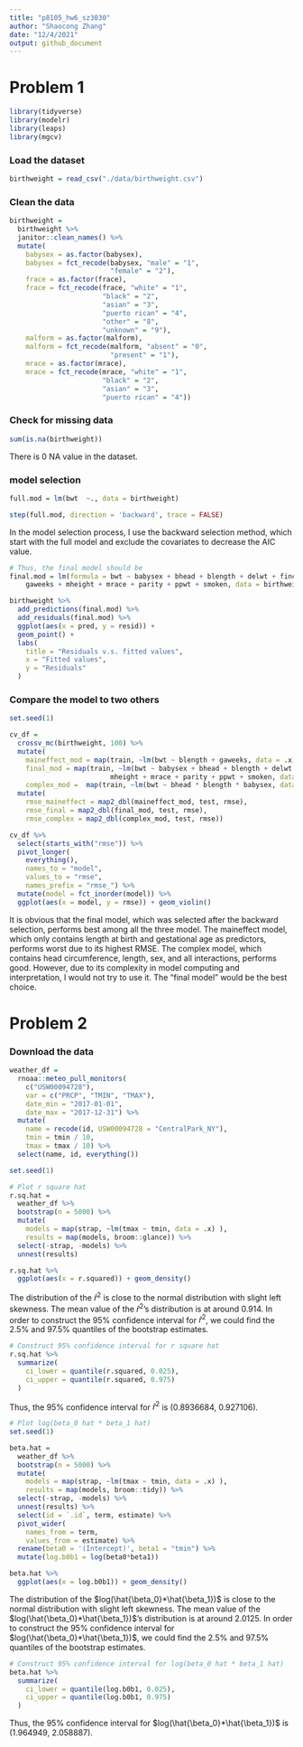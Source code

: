 ```yaml
---
title: "p8105_hw6_sz3030"
author: "Shaocong Zhang"
date: "12/4/2021"
output: github_document
---
```


# Problem 1

```r
library(tidyverse)
library(modelr)
library(leaps)
library(mgcv)
```



### Load the dataset

```r
birthweight = read_csv("./data/birthweight.csv")
```

### Clean the data

```r
birthweight = 
  birthweight %>% 
  janitor::clean_names() %>%
  mutate(
    babysex = as.factor(babysex),
    babysex = fct_recode(babysex, "male" = "1", 
                         "female" = "2"),
    frace = as.factor(frace),
    frace = fct_recode(frace, "white" = "1", 
                       "black" = "2", 
                       "asian" = "3", 
                       "puerto rican" = "4", 
                       "other" = "8", 
                       "unknown" = "9"),
    malform = as.factor(malform),
    malform = fct_recode(malform, "absent" = "0", 
                         "present" = "1"),
    mrace = as.factor(mrace),
    mrace = fct_recode(mrace, "white" = "1", 
                       "black" = "2", 
                       "asian" = "3", 
                       "puerto rican" = "4"))
```


### Check for missing data

```r
sum(is.na(birthweight))
```

There is 0 NA value in the dataset.

### model selection

```r
full.mod = lm(bwt  ~., data = birthweight)

step(full.mod, direction = 'backward', trace = FALSE)
```

In the model selection process, I use the backward selection method, which start with the full model and exclude the covariates to decrease the AIC value.

```r
# Thus, the final model should be
final.mod = lm(formula = bwt ~ babysex + bhead + blength + delwt + fincome + 
    gaweeks + mheight + mrace + parity + ppwt + smoken, data = birthweight)

birthweight %>%
  add_predictions(final.mod) %>%
  add_residuals(final.mod) %>%
  ggplot(aes(x = pred, y = resid)) + 
  geom_point() + 
  labs(
    title = "Residuals v.s. fitted values",
    x = "Fitted values",
    y = "Residuals"
  )
```

### Compare the model to two others

```r
set.seed(1)

cv_df = 
  crossv_mc(birthweight, 100) %>% 
  mutate(
    maineffect_mod = map(train, ~lm(bwt ~ blength + gaweeks, data = .x)),
    final_mod = map(train, ~lm(bwt ~ babysex + bhead + blength + delwt + fincome + gaweeks + 
                         mheight + mrace + parity + ppwt + smoken, data = .x)),
    complex_mod =  map(train, ~lm(bwt ~ bhead * blength * babysex, data = .x))) %>% 
  mutate(
    rmse_maineffect = map2_dbl(maineffect_mod, test, rmse),
    rmse_final = map2_dbl(final_mod, test, rmse),
    rmse_complex = map2_dbl(complex_mod, test, rmse)) 

cv_df %>% 
  select(starts_with("rmse")) %>% 
  pivot_longer(
    everything(),
    names_to = "model", 
    values_to = "rmse",
    names_prefix = "rmse_") %>% 
  mutate(model = fct_inorder(model)) %>% 
  ggplot(aes(x = model, y = rmse)) + geom_violin()
```

It is obvious that the final model, which was selected after the backward selection, performs best among all the three model. The maineffect model, which only contains length at birth and gestational age as predictors, performs worst due to its highest RMSE. The complex model, which contains head circumference, length, sex, and all interactions, performs good. However, due to its complexity in model computing and interpretation, I would not try to use it. The "final model" would be the best choice.

# Problem 2

### Download the data

```r
weather_df = 
  rnoaa::meteo_pull_monitors(
    c("USW00094728"),
    var = c("PRCP", "TMIN", "TMAX"), 
    date_min = "2017-01-01",
    date_max = "2017-12-31") %>%
  mutate(
    name = recode(id, USW00094728 = "CentralPark_NY"),
    tmin = tmin / 10,
    tmax = tmax / 10) %>%
  select(name, id, everything())
```

```r
set.seed(1)

# Plot r square hat
r.sq.hat = 
  weather_df %>% 
  bootstrap(n = 5000) %>% 
  mutate(
    models = map(strap, ~lm(tmax ~ tmin, data = .x) ),
    results = map(models, broom::glance)) %>% 
  select(-strap, -models) %>% 
  unnest(results)

r.sq.hat %>% 
  ggplot(aes(x = r.squared)) + geom_density()
```

The distribution of the $\hat{r}^2$ is close to the normal distribution with slight left skewness. The mean value of the $\hat{r}^2$'s distribution is at around 0.914. In order to construct the 95% confidence interval for $\hat{r}^2$, we could find the 2.5% and 97.5% quantiles of the bootstrap estimates.

```r
# Construct 95% confidence interval for r square hat
r.sq.hat %>% 
  summarize(
    ci_lower = quantile(r.squared, 0.025),
    ci_upper = quantile(r.squared, 0.975)
  )
```

Thus, the 95% confidence interval for $\hat{r}^2$ is (0.8936684, 0.927106).

```r
# Plot log(beta_0 hat * beta_1 hat)
set.seed(1)

beta.hat = 
  weather_df %>% 
  bootstrap(n = 5000) %>% 
  mutate(
    models = map(strap, ~lm(tmax ~ tmin, data = .x) ),
    results = map(models, broom::tidy)) %>% 
  select(-strap, -models) %>% 
  unnest(results) %>% 
  select(id = `.id`, term, estimate) %>% 
  pivot_wider(
    names_from = term, 
    values_from = estimate) %>% 
  rename(beta0 = '(Intercept)', beta1 = "tmin") %>% 
  mutate(log.b0b1 = log(beta0*beta1))

beta.hat %>% 
  ggplot(aes(x = log.b0b1)) + geom_density()
```


The distribution of the $log(\hat{\beta_0}*\hat{\beta_1})$ is close to the normal distribution with slight left skewness. The mean value of the $log(\hat{\beta_0}*\hat{\beta_1})$'s distribution is at around 2.0125. In order to construct the 95% confidence interval for $log(\hat{\beta_0}*\hat{\beta_1})$, we could find the 2.5% and 97.5% quantiles of the bootstrap estimates.


```r
# Construct 95% confidence interval for log(beta_0 hat * beta_1 hat)
beta.hat %>% 
  summarize(
    ci_lower = quantile(log.b0b1, 0.025),
    ci_upper = quantile(log.b0b1, 0.975)
  )
```

Thus, the 95% confidence interval for $log(\hat{\beta_0}*\hat{\beta_1})$ is (1.964949, 2.058887).

